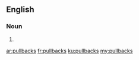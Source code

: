 ==English==

===Noun===
{{head|en|noun plural form}}

# {{plural of|pullback|lang=en}}

[[ar:pullbacks]]
[[fr:pullbacks]]
[[ku:pullbacks]]
[[my:pullbacks]]